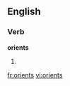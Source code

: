 
==English==

===Verb===
'''orients'''

# {{third-person singular of|[[orient]]}}

[[fr:orients]]
[[vi:orients]]